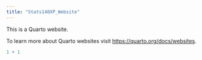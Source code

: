 ```yaml
---
title: "Stats140XP_Website"
---
```


This is a Quarto website.

To learn more about Quarto websites visit <https://quarto.org/docs/websites>.

```r
1 + 1
```
